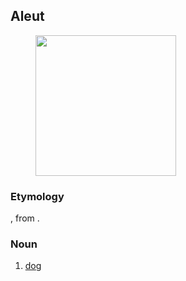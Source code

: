 ==Aleut==
[[Image:YellowLabradorLooking new.jpg|thumb|225px|{{lang|ale|sabaakax}}]]

===Etymology===
{{bor+|ale|ru|соба́ка||dog}}, from {{der|ale|orv|собака|соба́ка}}.

===Noun===
{{head|ale|noun}}

# [[dog]]

{{c|ale|Carnivores}}